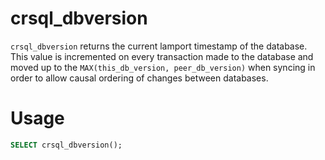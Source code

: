 # crsql_dbversion

`crsql_dbversion` returns the current lamport timestamp of the database. This value is incremented on every transaction made to the database and moved up to the `MAX(this_db_version, peer_db_version)` when syncing in order to allow causal ordering of changes between databases.

# Usage

```sql
SELECT crsql_dbversion();
```
